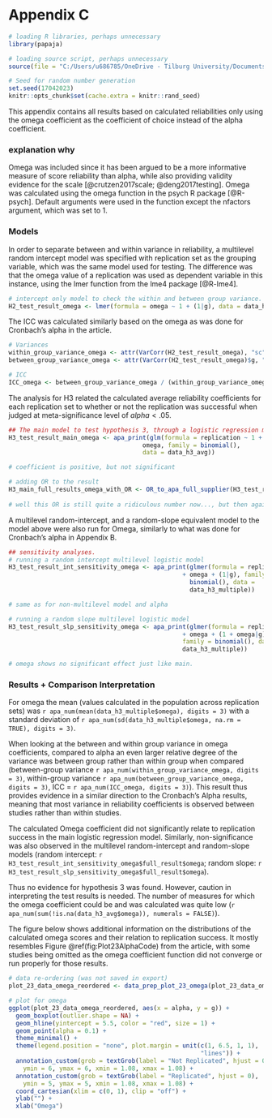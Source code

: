 # Appendix C

```r
# loading R libraries, perhaps unnecessary
library(papaja)

# loading source script, perhaps unnecessary
source(file = "C:/Users/u686785/OneDrive - Tilburg University/Documents/uvt/PHD/Master Thesis to Paper/Reproducible_R_Project/Scripts/source_script.R")


```

```r
# Seed for random number generation
set.seed(17042023)
knitr::opts_chunk$set(cache.extra = knitr::rand_seed)
```

This appendix contains all results based on calculated reliabilities only using the omega coefficient as the coefficient of choice instead of the alpha coefficient.

### explanation why
Omega was included since it has been argued to be a more informative measure of score reliability than alpha, while also providing validity evidence for the scale [@crutzen2017scale; @deng2017testing]. Omega was calculated using the omega function in the psych R package [@R-psych]. Default arguments were used in the function except the nfactors argument, which was set to 1.

### Models
In order to separate between and within variance in reliability, a multilevel random intercept model was specified with replication set as the grouping variable, which was the same model used for testing. The difference was that the omega value of a replication was used as dependent variable in this instance, using the lmer function from the lme4 package [@R-lme4].

```r
# intercept only model to check the within and between group variance.
H2_test_result_omega <- lmer(formula = omega ~ 1 + (1|g), data = data_h2[complete.cases(data_h2),])

```

The ICC was calculated similarly based on the omega as was done for Cronbach's alpha in the article.

```r
# Variances
within_group_variance_omega <- attr(VarCorr(H2_test_result_omega), "sc")^2
between_group_variance_omega <- attr(VarCorr(H2_test_result_omega)$g, "stddev")^2

# ICC
ICC_omega <- between_group_variance_omega / (within_group_variance_omega + between_group_variance_omega)

```

The analysis for H3 related the calculated average reliability coefficients for each replication set to whether or not the replication was successful when judged at meta-significance level of $alpha <.05$.

```r
## The main model to test hypothesis 3, through a logistic regression model.
H3_test_result_main_omega <- apa_print(glm(formula = replication ~ 1 + 
                                     omega, family = binomial(), 
                                     data = data_h3_avg))

# coefficient is positive, but not significant

# adding OR to the result
H3_main_full_results_omega_with_OR <- OR_to_apa_full_supplier(H3_test_result_main_omega$full_result$omega, negative_b = FALSE)
  
# well this OR is still quite a ridiculous number now..., but then again a step from 0 omega to 1, is quite a jump too...
```

A multilevel random-intercept, and a random-slope equivalent model to the model above were also run for Omega, similarly to what was done for Cronbach's alpha in Appendix B.

```r
## sensitivity analyses.
# running a random intercept multilevel logistic model
H3_test_result_int_sensitivity_omega <- apa_print(glmer(formula = replication ~ 1 
                                                + omega + (1|g), family = 
                                                  binomial(), data = 
                                                  data_h3_multiple))

# same as for non-multilevel model and alpha

# running a random slope multilevel logistic model
H3_test_result_slp_sensitivity_omega <- apa_print(glmer(formula = replication ~ 1 
                                                + omega + (1 + omega|g), 
                                                family = binomial(), data =
                                                data_h3_multiple))

# omega shows no significant effect just like main.
```

### Results + Comparison Interpretation
For omega the mean (values calculated in the population across replication sets) was `r apa_num(mean(data_h3_multiple$omega), digits = 3)` with a standard deviation of `r apa_num(sd(data_h3_multiple$omega, na.rm = TRUE), digits = 3)`.

When looking at the between and within group variance in omega coefficients, compared to alpha an even larger relative degree of the variance was between group rather than within group when compared (between-group variance `r apa_num(within_group_variance_omega, digits = 3)`, within-group variance `r apa_num(between_group_variance_omega, digits = 3)`, ICC = `r apa_num(ICC_omega, digits = 3)`). This result thus provides evidence in a similar direction to the Cronbach's Alpha results, meaning that most variance in reliability coefficients is observed between studies rather than within studies.

The calculated Omega coefficient did not significantly relate to replication success in the main logistic regression model. Similarly, non-significance was also observed in the multilevel random-intercept and random-slope models (random intercept: `r H3_test_result_int_sensitivity_omega$full_result$omega`; random slope: `r H3_test_result_slp_sensitivity_omega$full_result$omega`). 

Thus no evidence for hypothesis 3 was found. However, caution in interpreting the test results is needed. The number of measures for which the omega coefficient could be and was calculated was quite low (`r apa_num(sum(!is.na(data_h3_avg$omega)), numerals = FALSE)`).

The figure below shows additional information on the distributions of the calculated omega scores and their relation to replication success. It mostly resembles Figure \@ref(fig:Plot23AlphaCode) from the article, with some studies being omitted as the omega coefficient function did not converge or run properly for those results.

```r
# data re-ordering (was not saved in export)
plot_23_data_omega_reordered <- data_prep_plot_23_omega(plot_23_data_omega)

# plot for omega
ggplot(plot_23_data_omega_reordered, aes(x = alpha, y = g)) +
  geom_boxplot(outlier.shape = NA) +
  geom_hline(yintercept = 5.5, color = "red", size = 1) +
  geom_point(alpha = 0.1) +
  theme_minimal() +
  theme(legend.position = "none", plot.margin = unit(c(1, 6.5, 1, 1), 
                                                     "lines")) +
  annotation_custom(grob = textGrob(label = "Not Replicated", hjust = 0),
    ymin = 6, ymax = 6, xmin = 1.08, xmax = 1.08) +
  annotation_custom(grob = textGrob(label = "Replicated", hjust = 0),
    ymin = 5, ymax = 5, xmin = 1.08, xmax = 1.08) +
  coord_cartesian(xlim = c(0, 1), clip = "off") +
  ylab("") +
  xlab("Omega")
```
